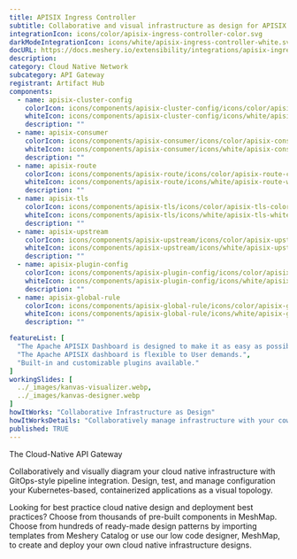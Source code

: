 ---
title: APISIX Ingress Controller
subtitle: Collaborative and visual infrastructure as design for APISIX Ingress Controller
integrationIcon: icons/color/apisix-ingress-controller-color.svg
darkModeIntegrationIcon: icons/white/apisix-ingress-controller-white.svg
docURL: https://docs.meshery.io/extensibility/integrations/apisix-ingress-controller
description: 
category: Cloud Native Network
subcategory: API Gateway
registrant: Artifact Hub
components:
  - name: apisix-cluster-config
    colorIcon: icons/components/apisix-cluster-config/icons/color/apisix-cluster-config-color.svg
    whiteIcon: icons/components/apisix-cluster-config/icons/white/apisix-cluster-config-white.svg
    description: ""
  - name: apisix-consumer
    colorIcon: icons/components/apisix-consumer/icons/color/apisix-consumer-color.svg
    whiteIcon: icons/components/apisix-consumer/icons/white/apisix-consumer-white.svg
    description: ""
  - name: apisix-route
    colorIcon: icons/components/apisix-route/icons/color/apisix-route-color.svg
    whiteIcon: icons/components/apisix-route/icons/white/apisix-route-white.svg
    description: ""
  - name: apisix-tls
    colorIcon: icons/components/apisix-tls/icons/color/apisix-tls-color.svg
    whiteIcon: icons/components/apisix-tls/icons/white/apisix-tls-white.svg
    description: ""
  - name: apisix-upstream
    colorIcon: icons/components/apisix-upstream/icons/color/apisix-upstream-color.svg
    whiteIcon: icons/components/apisix-upstream/icons/white/apisix-upstream-white.svg
    description: ""
  - name: apisix-plugin-config
    colorIcon: icons/components/apisix-plugin-config/icons/color/apisix-plugin-config-color.svg
    whiteIcon: icons/components/apisix-plugin-config/icons/white/apisix-plugin-config-white.svg
    description: ""
  - name: apisix-global-rule
    colorIcon: icons/components/apisix-global-rule/icons/color/apisix-global-rule-color.svg
    whiteIcon: icons/components/apisix-global-rule/icons/white/apisix-global-rule-white.svg
    description: ""

featureList: [
  "The Apache APISIX Dashboard is designed to make it as easy as possible for users to operate through a frontend interface.",
  "The Apache APISIX dashboard is flexible to User demands.",
  "Built-in and customizable plugins available."
]
workingSlides: [
  ../_images/kanvas-visualizer.webp,
  ../_images/kanvas-designer.webp
]
howItWorks: "Collaborative Infrastructure as Design"
howItWorksDetails: "Collaboratively manage infrastructure with your coworkers synchronously sharing the same designs."
published: TRUE
---
<p>
The Cloud-Native API Gateway
</p>
<p>
    Collaboratively and visually diagram your cloud native infrastructure with GitOps-style pipeline integration. Design, test, and manage configuration your Kubernetes-based, containerized applications as a visual topology.
</p>
<p>
    Looking for best practice cloud native design and deployment best practices? Choose from thousands of pre-built components in MeshMap. Choose from hundreds of ready-made design patterns by importing templates from Meshery Catalog or use our low code designer, MeshMap, to create and deploy your own cloud native infrastructure designs.
</p>

